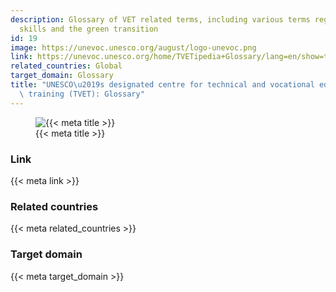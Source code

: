 ```yaml
---
description: Glossary of VET related terms, including various terms regarding green
  skills and the green transition
id: 19
image: https://unevoc.unesco.org/august/logo-unevoc.png
link: https://unevoc.unesco.org/home/TVETipedia+Glossary/lang=en/show=term/term=Green+skills
related_countries: Global
target_domain: Glossary
title: "UNESCO\u2019s designated centre for technical and vocational education and\
  \ training (TVET): Glossary"
---
```


![{{< meta title >}}]({{< meta image >}})

### Link

{{< meta link >}}

### Related countries

{{< meta related_countries >}}

### Target domain

{{< meta target_domain >}}

